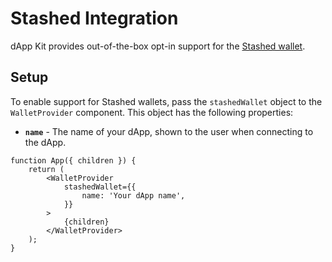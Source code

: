 # Stashed Integration

dApp Kit provides out-of-the-box opt-in support for the [Stashed wallet](../zksend/dapp.mdx).

## Setup

To enable support for Stashed wallets, pass the `stashedWallet` object to the `WalletProvider`
component. This object has the following properties:

-   **`name`** - The name of your dApp, shown to the user when connecting to the dApp.

```tsx
function App({ children }) {
    return (
        <WalletProvider
            stashedWallet={{
                name: 'Your dApp name',
            }}
        >
            {children}
        </WalletProvider>
    );
}
```

